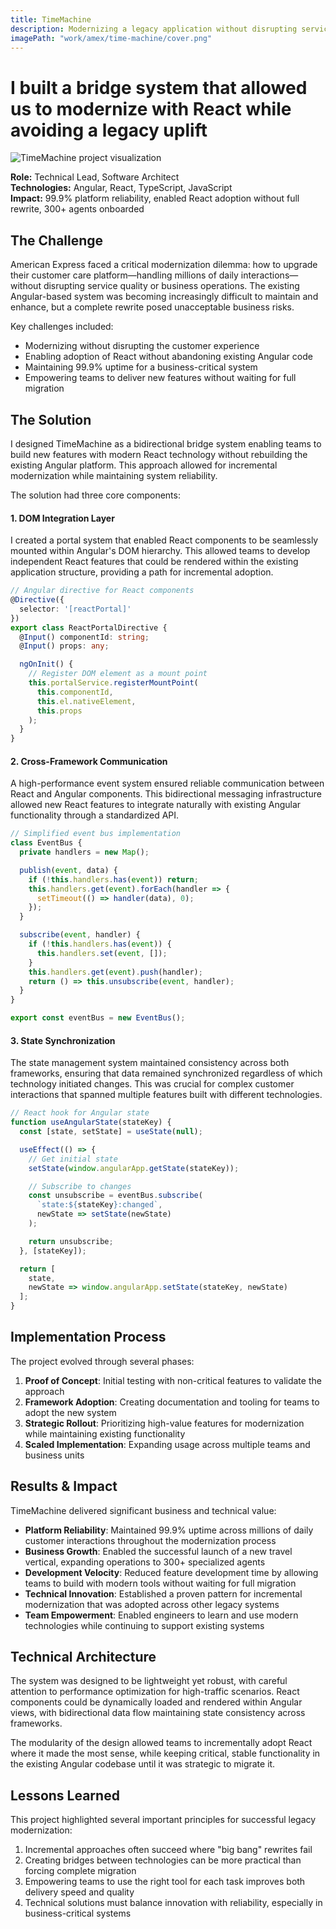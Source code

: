 ```yaml
---
title: TimeMachine
description: Modernizing a legacy application without disrupting service quality or business operations.
imagePath: "work/amex/time-machine/cover.png"
---
```



# I built a bridge system that allowed us to modernize with React while avoiding a legacy uplift

<Image
  src={coverImg}
  alt="TimeMachine project visualization"
  width={1600}
  height={900}
  className="rounded-sm shrink-0 bg-muted border shadow mt-12"
/>

**Role:** Technical Lead, Software Architect<br/>
**Technologies:** Angular, React, TypeScript, JavaScript<br/>
**Impact:** 99.9% platform reliability, enabled React adoption without full rewrite, 300+ agents onboarded<br/>

## The Challenge

American Express faced a critical modernization dilemma: how to upgrade their customer care platform—handling millions of daily interactions—without disrupting service quality or business operations. The existing Angular-based system was becoming increasingly difficult to maintain and enhance, but a complete rewrite posed unacceptable business risks.

Key challenges included:
- Modernizing without disrupting the customer experience
- Enabling adoption of React without abandoning existing Angular code
- Maintaining 99.9% uptime for a business-critical system
- Empowering teams to deliver new features without waiting for full migration

## The Solution

I designed TimeMachine as a bidirectional bridge system enabling teams to build new features with modern React technology without rebuilding the existing Angular platform. This approach allowed for incremental modernization while maintaining system reliability.

The solution had three core components:

#### 1. DOM Integration Layer

I created a portal system that enabled React components to be seamlessly mounted within Angular's DOM hierarchy. This allowed teams to develop independent React features that could be rendered within the existing application structure, providing a path for incremental adoption.

```typescript
// Angular directive for React components
@Directive({
  selector: '[reactPortal]'
})
export class ReactPortalDirective {
  @Input() componentId: string;
  @Input() props: any;

  ngOnInit() {
    // Register DOM element as a mount point
    this.portalService.registerMountPoint(
      this.componentId,
      this.el.nativeElement,
      this.props
    );
  }
}
```

#### 2. Cross-Framework Communication

A high-performance event system ensured reliable communication between React and Angular components. This bidirectional messaging infrastructure allowed new React features to integrate naturally with existing Angular functionality through a standardized API.

```typescript
// Simplified event bus implementation
class EventBus {
  private handlers = new Map();

  publish(event, data) {
    if (!this.handlers.has(event)) return;
    this.handlers.get(event).forEach(handler => {
      setTimeout(() => handler(data), 0);
    });
  }

  subscribe(event, handler) {
    if (!this.handlers.has(event)) {
      this.handlers.set(event, []);
    }
    this.handlers.get(event).push(handler);
    return () => this.unsubscribe(event, handler);
  }
}

export const eventBus = new EventBus();
```

#### 3. State Synchronization

The state management system maintained consistency across both frameworks, ensuring that data remained synchronized regardless of which technology initiated changes. This was crucial for complex customer interactions that spanned multiple features built with different technologies.

```typescript
// React hook for Angular state
function useAngularState(stateKey) {
  const [state, setState] = useState(null);

  useEffect(() => {
    // Get initial state
    setState(window.angularApp.getState(stateKey));

    // Subscribe to changes
    const unsubscribe = eventBus.subscribe(
      `state:${stateKey}:changed`,
      newState => setState(newState)
    );

    return unsubscribe;
  }, [stateKey]);

  return [
    state,
    newState => window.angularApp.setState(stateKey, newState)
  ];
}
```

## Implementation Process

The project evolved through several phases:

1. **Proof of Concept**: Initial testing with non-critical features to validate the approach
2. **Framework Adoption**: Creating documentation and tooling for teams to adopt the new system
3. **Strategic Rollout**: Prioritizing high-value features for modernization while maintaining existing functionality
4. **Scaled Implementation**: Expanding usage across multiple teams and business units

## Results & Impact

TimeMachine delivered significant business and technical value:

- **Platform Reliability**: Maintained 99.9% uptime across millions of daily customer interactions throughout the modernization process
- **Business Growth**: Enabled the successful launch of a new travel vertical, expanding operations to 300+ specialized agents
- **Development Velocity**: Reduced feature development time by allowing teams to build with modern tools without waiting for full migration
- **Technical Innovation**: Established a proven pattern for incremental modernization that was adopted across other legacy systems
- **Team Empowerment**: Enabled engineers to learn and use modern technologies while continuing to support existing systems

## Technical Architecture

The system was designed to be lightweight yet robust, with careful attention to performance optimization for high-traffic scenarios. React components could be dynamically loaded and rendered within Angular views, with bidirectional data flow maintaining state consistency across frameworks.

The modularity of the design allowed teams to incrementally adopt React where it made the most sense, while keeping critical, stable functionality in the existing Angular codebase until it was strategic to migrate it.

## Lessons Learned

This project highlighted several important principles for successful legacy modernization:

1. Incremental approaches often succeed where "big bang" rewrites fail
2. Creating bridges between technologies can be more practical than forcing complete migration
3. Empowering teams to use the right tool for each task improves both delivery speed and quality
4. Technical solutions must balance innovation with reliability, especially in business-critical systems
